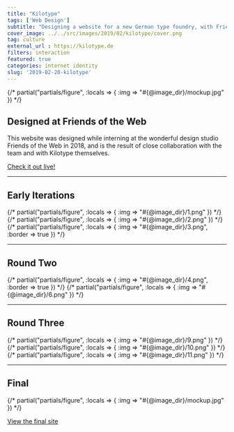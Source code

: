 ```yaml
---
title: "Kilotype"
tags: ['Web Design']
subtitle: "Designing a website for a new German type foundry, with Friends of the Web."
cover_image: ../../src/images/2019/02/kilotype/cover.png
tag: culture
external_url : https://kilotype.de
filters: interaction
featured: true
categories: internet identity
slug: '2019-02-20-kilotype'
---
```

<!-- <% @image_dir = '../../src/images/2019/02/kilotype' %> -->

<div className="gc-breakout hero-image">
  {/*  partial("partials/figure", :locals => { :img => "#{@image_dir}/mockup.jpg" })  */}
</div>


<div className="gc-main">
  <h2>Designed at Friends of the Web</h2>
  <p>
    This website was designed while interning at the wonderful design studio Friends of the Web in 2018, and is the result of close collaboration with the team and with Kilotype themselves.
  </p>
  <p className="u-font-center">
    <a href="https://kilotype.de/" className="button">Check it out live!</a>
  </p>
</div>


<div className="gc-breakout">
  <hr />
  <h2>Early Iterations</h2>
  {/*  partial("partials/figure", :locals => { :img => "#{@image_dir}/1.png" })  */}
  {/*  partial("partials/figure", :locals => { :img => "#{@image_dir}/2.png" })  */}
  {/*  partial("partials/figure", :locals => { :img => "#{@image_dir}/3.png", :border => true })  */}

  <hr />
  <h2>Round Two</h2>
  {/*  partial("partials/figure", :locals => { :img => "#{@image_dir}/4.png", :border => true })  */}
  {/*  partial("partials/figure", :locals => { :img => "#{@image_dir}/6.png" })  */}

  <hr />
  <h2>Round Three</h2>
  {/*  partial("partials/figure", :locals => { :img => "#{@image_dir}/9.png" })  */}
  {/*  partial("partials/figure", :locals => { :img => "#{@image_dir}/10.png" })  */}
  {/*  partial("partials/figure", :locals => { :img => "#{@image_dir}/11.png" })  */}

  <hr />
  <h2>Final</h2>
  {/*  partial("partials/figure", :locals => { :img => "#{@image_dir}/mockup.jpg" })  */}
  <p className="u-font-center">
    <a href="https://kilotype.de/" className="button">View the final site</a>
  </p>
</div>
